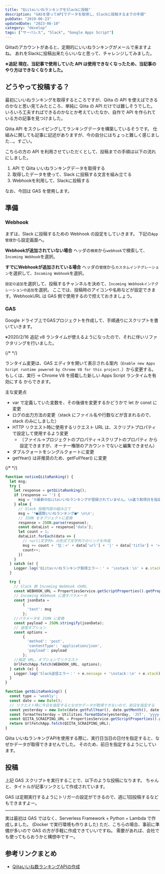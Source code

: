 ```yaml
---
title: "QiitaいいねランキングをSlackに投稿"
description: "GASを使ってAPIでデータを取得し、Slackに投稿するまでの手順"
pubDate: "2019-06-23"
updatedDate: "2023-06-10"
category: "develop"
tags: ["サーバレス", "Slack", "Google Apps Script"]
---
```


Qiitaのアカウントがあると、定期的にいいねランキングがメールで来ますよね。
あれをSlackに投稿出来たらいいなと思って、チャレンジしてみました。

**※追記 現在、当記事で使用していた API は使用できなくなったため、当記事のやり方はできなくなりました。**


## どうやって投稿する？
最初にいいねランキングを取得するところですが、Qiita の API を使えばできるのかなと思い見てみたところ、単純に Qiita の API だけでは難しそうでした。
いろいろ工夫すればできるのかなとか考えていたなか、自作で API を作られている方の記事を見つけました。

<OG url="https://qiita.com/zonbitamago/items/1027b532b174e5ee04b3" />

Qiita API をスクレイピングしてランキングデータを構築しているそうです。
仕組みに関しても記事に記述がありますが、今の自分にはちょっと難しく感じました...。すごい。

こちらの方の API を利用させていただくとして、投稿までの手順は以下の流れにしました。
1. API で Qiita いいねランキングデータを取得する
2. 取得したデータを使って、Slack に投稿する文言を組み立てる
3. Webhookを利用して、Slackに投稿する

なお、今回は GAS を使用します。

## 準備
### Webhook
まずは、Slack に投稿するための Webhook の設定をしていきます。
下記の`App管理`から設定画面へ。
<ImageWrapper src="screenshots/2019/qiita-ranking/slack.png" alt="SlackでApp管理に行くまで" />

**Webhookが追加されていない場合**
ヘッダの`検索`から`webhook`で検索して、`Incoming Webhook`を選択。

**すでにWebhookが追加されている場合**
ヘッダの`管理`から`カスタムインテグレーション`を選択して、`Incoming Webhook`を選択。

`設定の追加`を選択して、投稿するチャンネルを決めて、`Incoming Webhookインテグレーションの追加`を選択。
ここでは、投稿時のアイコンや名称などが設定できます。WebhookURL は GAS 側で使用するので控えておきましょう。

### GAS
Google ドライブ上でGASプロジェクトを作成して、手順通りにスクリプトを書いていきます。

※2020/2/16 追記
v8 ランタイムが使えるようになったので、それに伴いリファクタリングを行いました。

{/* <!-- textlint-disable ja-technical-writing/sentence-length, ja-technical-writing/ja-no-mixed-period --> */}

ランタイム変更は、GAS エディタを開いて表示される案内（`Enable new Apps Script runtime powered by Chrome V8 for this project.`）から変更する。
もしくは、実行 → Chrome V8 を搭載した新しい Apps Script ランタイムを有効にする からできます。

主な変更点
- var で定義していた変数を、その後値を変更するかどうかで let か const に変更
- ログの出力方法の変更（stack にファイル名や行数などが含まれるので、stack のみにしました）
- HTTP リクエスト時に使用するリクエスト URL は、スクリプトプロパティで設定して使用するよう変更
  -  （ファイル→プロジェクトのプロパティ→スクリプトのプロパティ から設定できますが、オーナー権限のアカウントでないと編集できません）
- ダブルクォートをシングルクォートに変更
- getYear() は非推奨のため、getFullYear() に変更

{/* <!-- textlint-enable --> */}

```js
function noticeQiitaRanking() {
  let msg;
  try {
    let response = getQiitaRanking();
    if (response == '') {
      msg = '※最新のQiitaいいねランキングが登録されていません。\n違う取得日を指定してください。';
    } else {
      // Slack 投稿内容の組み立て
      msg = '*■週間いいねランキング■* \n\n';
      // JSON をオブジェクトに変換
      response = JSON.parse(response);
      const dataList = response['data'];
      let count = 1;
      dataList.forEach(data => {
        // <url|文字列> の形式で文字列でのリンクを作成
        msg += count + '位：<' + data['url'] + '|' + data['title'] + '> \n';
        count++;
      })
    }
  } catch (e) {
    Logger.log('Qiitaいいねランキング取得エラー：' + '\nstack：\n' + e.stack);
  }

  try {
    // Slack 側 Incoming WebHook のURL
    const WEBHOOK_URL = PropertiesService.getScriptProperties().getProperty('WEBHOOK_URL');
    // Incoming WebHook に渡すパラメータ
    const jsonData =
        {
          'text': msg
        };
    //パラメータを JSON に変換
    const payload = JSON.stringify(jsonData);
    // 送信オプション
    const options =
        {
          'method': 'post',
          'contentType': 'application/json',
          'payload': payload
        };
    //指定 URL、オプションでリクエスト
    UrlFetchApp.fetch(WEBHOOK_URL, options);
  } catch (e) {
    Logger.log('Slack送信エラー：' + e.message + '\nstack：\n' + e.stack);
  }
}

function getQiitaRanking() {
  const type = 'weekly';
  const date = new Date();
  // リクエスト時に今日を指定するとなぜかデータが取得できないので、前日を指定する
  const yesterday = new Date(date.getFullYear(), date.getMonth(), date.getDate() - 1);
  const formatYesterday = Utilities.formatDate(yesterday, 'JST', 'yyyy-MM-dd');
  const QIITA_SCRAIPING_URL = PropertiesService.getScriptProperties().getProperty('QIITA_SCRAIPING_URL') + type + '/' + formatYesterday;
  return UrlFetchApp.fetch(QIITA_SCRAIPING_URL);
}

```

Qiita いいねランキングAPIを使用する際に、実行日当日の日付を指定すると、なぜかデータが取得できませんでした。
そのため、前日を指定するようにしています。

## 投稿
上記 GAS スクリプトを実行することで、以下のような投稿になります。
ちゃんと、タイトルが記事リンクとして作成されています。
<ImageWrapper class="w-[70%]" src="screenshots/2019/qiita-ranking/ranking.png" alt="Slackにランキング投稿結果" />

GAS は定期実行するようにトリガーの設定ができるので、週に1回投稿するなどもできますよー。

---
実は最初は GAS ではなく、Serverless Framework + Python + Lambda で作成しました。
(Docker で実行環境も作りました)
ただ、こちらの場合、事前に準備が多いので GAS の方が手軽に作成できていいですね。
需要があれば、会社でも使ってもらおうかと構想中ですー。

## 参考リンクまとめ
- [Qiitaいいね数ランキングAPIの作成](https://qiita.com/zonbitamago/items/1027b532b174e5ee04b3)
